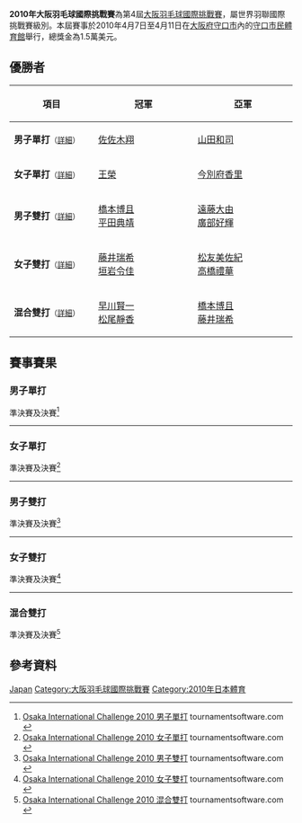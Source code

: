 {{noteTA|G1=Badminton}}
{{infobox badminton event
|name           = 2010年大阪羽毛球國際挑戰賽
|image          = 
|size           = 
|caption        =
|dates          = 2010年4月7日－4月11日
|number_edition = 第4屆
|level          = 4A
|prize_money    = 1.5萬美元
|location       = {{JPN}}[[大阪府|大阪府]][[守口市|守口市]]
|venue          = [[守口市民體育館|守口市民體育館]]
|previous       = 2009年大阪羽毛球國際挑戰賽 
|next           = 2011年大阪羽毛球國際挑戰賽
}}
'''2010年大阪羽毛球國際挑戰賽'''為第4屆[[大阪羽毛球國際挑戰賽|大阪羽毛球國際挑戰賽]]，屬世界羽聯國際挑戰賽級別。本屆賽事於2010年4月7日至4月11日在[[大阪府|大阪府]][[守口市|守口市]]內的[[守口市民體育館|守口市民體育館]]舉行，總獎金為1.5萬美元。

== 優勝者 ==
{| class=wikitable style="font-size:small"
!width="200"|項目
!width="250"|冠軍
!width="250"|亞軍
|-
|'''男子單打'''<small>（[[#男子單打|詳細]]）</small>
|{{flagicon|JPN}} [[佐佐木翔|佐佐木翔]]
|{{flagicon|JPN}} [[山田和司|山田和司]]
|-
|'''女子單打'''<small>（[[#女子單打|詳細]]）</small>
|{{flagicon|MAC}} [[王榮_(羽毛球運動員)|王榮]]
|{{flagicon|JPN}} [[今別府香里|今別府香里]]
|-
|'''男子雙打'''<small>（[[#男子雙打|詳細]]）</small>
|{{flagicon|JPN}} [[橋本博且|橋本博且]]<br/>{{flagicon|JPN}} [[平田典靖|平田典靖]]
|{{flagicon|JPN}} [[遠藤大由|遠藤大由]]<br/>{{flagicon|JPN}} [[廣部好輝|廣部好輝]]
|-
|'''女子雙打'''<small>（[[#女子雙打|詳細]]）</small>
|{{flagicon|JPN}} [[藤井瑞希|藤井瑞希]]<br/>{{flagicon|JPN}} [[垣岩令佳|垣岩令佳]]
|{{flagicon|JPN}} [[松友美佐紀|松友美佐紀]]<br/>{{flagicon|JPN}} [[高橋禮華|高橋禮華]]
|-
|'''混合雙打'''<small>（[[#混合雙打|詳細]]）</small>
|{{flagicon|JPN}} [[早川賢一|早川賢一]]<br/>{{flagicon|JPN}} [[松尾靜香|松尾靜香]]
|{{flagicon|JPN}} [[橋本博且|橋本博且]]<br/>{{flagicon|JPN}} [[藤井瑞希|藤井瑞希]]
|}

== 賽事賽果 ==
=== 男子單打 ===
;準決賽及決賽<ref name="MS">[http://tournamentsoftware.com/sport/draw.aspx?id=C94B294D-8BC3-4A6F-A910-C65661DFC229&draw=15 Osaka International Challenge 2010 男子單打] tournamentsoftware.com {{en}}</ref>
{{4TeamBracket-Tennis3-v2
| team-width=200
| RD1-seed1=1
| RD1-team1='''{{flagicon|JPN}} [[山田和司|山田和司]]
| RD1-score1-1='''22
| RD1-score1-2='''21
| RD1-score1-3=
| RD1-seed2=
| RD1-team2={{flagicon|JPN}} [[山口公洋|山口公洋]]
| RD1-score2-1=20
| RD1-score2-2=15
| RD1-score2-3=

| RD1-seed3=4
| RD1-team3={{flagicon|JPN}} [[佐伯浩一|佐伯浩一]]
| RD1-score3-1=17
| RD1-score3-2='''21
| RD1-score3-3=15
| RD1-seed4=2
| RD1-team4='''{{flagicon|JPN}} [[佐佐木翔|佐佐木翔]]
| RD1-score4-1='''21
| RD1-score4-2=14
| RD1-score4-3='''21

| RD2-seed1=1
| RD2-team1={{flagicon|JPN}} [[山田和司|山田和司]]
| RD2-score1-1=14
| RD2-score1-2=17
| RD2-score1-3=
| RD2-seed2=2
| RD2-team2='''{{flagicon|JPN}} [[佐佐木翔|佐佐木翔]]
| RD2-score2-1='''21
| RD2-score2-2='''21
| RD2-score2-3=
}}
----

=== 女子單打 ===
;準決賽及決賽<ref name="WS">[http://tournamentsoftware.com/sport/draw.aspx?id=C94B294D-8BC3-4A6F-A910-C65661DFC229&draw=8 Osaka International Challenge 2010 女子單打] tournamentsoftware.com {{en}}</ref>
{{4TeamBracket-Tennis3-v2
| team-width=200
| RD1-seed1=
| RD1-team1='''{{flagicon|MAC}} [[王榮_(羽毛球運動員)|王榮]]
| RD1-score1-1=18
| RD1-score1-2='''22
| RD1-score1-3='''21
| RD1-seed2=4
| RD1-team2={{flagicon|JPN}} [[平山優|平山優]]
| RD1-score2-1='''21
| RD1-score2-2=20
| RD1-score2-3=15

| RD1-seed3=3
| RD1-team3={{flagicon|JPN}} [[佐藤冴香|佐藤冴香]]
| RD1-score3-1=12
| RD1-score3-2=24
| RD1-score3-3=
| RD1-seed4=6
| RD1-team4='''{{flagicon|JPN}} [[今別府香里|今別府香里]]
| RD1-score4-1='''21
| RD1-score4-2='''26
| RD1-score4-3=

| RD2-seed1=
| RD2-team1='''{{flagicon|MAC}} [[王榮_(羽毛球運動員)|王榮]]
| RD2-score1-1=20
| RD2-score1-2='''21
| RD2-score1-3='''21
| RD2-seed2=6
| RD2-team2={{flagicon|JPN}} [[今別府香里|今別府香里]]
| RD2-score2-1='''21
| RD2-score2-2=19
| RD2-score2-3=17
}}
----

=== 男子雙打 ===
;準決賽及決賽<ref name="MD">[http://tournamentsoftware.com/sport/draw.aspx?id=C94B294D-8BC3-4A6F-A910-C65661DFC229&draw=10 Osaka International Challenge 2010 男子雙打] tournamentsoftware.com {{en}}</ref>
{{4TeamBracket-Tennis3-v2
| team-width=200
| RD1-seed1=1
| RD1-team1='''{{flagicon|JPN}} [[橋本博且|橋本博且]]<br/> {{flagicon|JPN}} [[平田典靖|平田典靖]]
| RD1-score1-1='''21
| RD1-score1-2='''21
| RD1-score1-3=
| RD1-seed2=
| RD1-team2={{flagicon|JPN}} [[山口公洋|山口公洋]]<br/> {{flagicon|JPN}} [[堀川善生|堀川善生]]
| RD1-score2-1=16
| RD1-score2-2=9
| RD1-score2-3=

| RD1-seed3=4
| RD1-team3='''{{flagicon|JPN}} [[遠藤大由|遠藤大由]]<br/> {{flagicon|JPN}} [[廣部好輝|廣部好輝]]
| RD1-score3-1='''21
| RD1-score3-2=17
| RD1-score3-3='''21
| RD1-seed4=2
| RD1-team4={{flagicon|JPN}} [[川前直樹|川前直樹]]<br/> {{flagicon|JPN}} [[佐藤翔治|佐藤翔治]]
| RD1-score4-1=16
| RD1-score4-2='''21
| RD1-score4-3=11

| RD2-seed1=1
| RD2-team1='''{{flagicon|JPN}} [[橋本博且|橋本博且]]<br/> {{flagicon|JPN}} [[平田典靖|平田典靖]]
| RD2-score1-1=16
| RD2-score1-2='''23
| RD2-score1-3='''21
| RD2-seed2=4
| RD2-team2={{flagicon|JPN}} [[遠藤大由|遠藤大由]]<br/> {{flagicon|JPN}} [[廣部好輝|廣部好輝]]
| RD2-score2-1='''21
| RD2-score2-2=21
| RD2-score2-3=17
}}
----

=== 女子雙打 ===
;準決賽及決賽<ref name="WD">[http://tournamentsoftware.com/sport/draw.aspx?id=C94B294D-8BC3-4A6F-A910-C65661DFC229&draw=12 Osaka International Challenge 2010 女子雙打] tournamentsoftware.com {{en}}</ref>
{{4TeamBracket-Tennis3-v2
| team-width=200
| RD1-seed1=1
| RD1-team1='''{{flagicon|JPN}} [[藤井瑞希|藤井瑞希]]<br/> {{flagicon|JPN}} [[垣岩令佳|垣岩令佳]]
| RD1-score1-1='''21
| RD1-score1-2='''21
| RD1-score1-3=
| RD1-seed2=3
| RD1-team2={{flagicon|JPN}} [[內藤真實|內藤真實]]<br/> {{flagicon|JPN}} [[松尾靜香|松尾靜香]]
| RD1-score2-1=16
| RD1-score2-2=13
| RD1-score2-3=

| RD1-seed3=4
| RD1-team3='''{{flagicon|JPN}} [[松友美佐紀|松友美佐紀]]<br/> {{flagicon|JPN}} [[高橋禮華|高橋禮華]]
| RD1-score3-1='''21
| RD1-score3-2='''21
| RD1-score3-3=
| RD1-seed4=
| RD1-team4={{flagicon|JPN}} [[多谷郁恵|多谷郁恵]]<br/> {{flagicon|JPN}} [[福万尚子|福万尚子]]
| RD1-score4-1=17
| RD1-score4-2=19
| RD1-score4-3=

| RD2-seed1=1
| RD2-team1='''{{flagicon|JPN}} [[藤井瑞希|藤井瑞希]]<br/> {{flagicon|JPN}} [[垣岩令佳|垣岩令佳]]
| RD2-score1-1='''21
| RD2-score1-2='''21
| RD2-score1-3=
| RD2-seed2=4
| RD2-team2={{flagicon|JPN}} [[松友美佐紀|松友美佐紀]]<br/> {{flagicon|JPN}} [[高橋禮華|高橋禮華]]
| RD2-score2-1=19
| RD2-score2-2=16
| RD2-score2-3=
}}
----

=== 混合雙打 ===
;準決賽及決賽<ref name="XD">[http://tournamentsoftware.com/sport/draw.aspx?id=C94B294D-8BC3-4A6F-A910-C65661DFC229&draw=14 Osaka International Challenge 2010 混合雙打] tournamentsoftware.com {{en}}</ref>
{{4TeamBracket-Tennis3-v2
| team-width=200
| RD1-seed1=
| RD1-team1={{flagicon|TPE}} [[梁睿緯|梁睿緯]]<br/> {{flagicon|TPE}} [[帥佩伶|帥佩伶]]
| RD1-score1-1=14
| RD1-score1-2=13
| RD1-score1-3=
| RD1-seed2=5
| RD1-team2='''{{flagicon|JPN}} [[早川賢一|早川賢一]]<br/> {{flagicon|JPN}} [[松尾靜香|松尾靜香]]
| RD1-score2-1='''21
| RD1-score2-2='''21
| RD1-score2-3=

| RD1-seed3=4
| RD1-team3={{flagicon|JPN}} [[數野健太|數野健太]]<br/> {{flagicon|JPN}} [[垣岩令佳|垣岩令佳]]
| RD1-score3-1=15
| RD1-score3-2=17
| RD1-score3-3=
| RD1-seed4=2
| RD1-team4='''{{flagicon|JPN}} [[橋本博且|橋本博且]]<br/> {{flagicon|JPN}} [[藤井瑞希|藤井瑞希]]
| RD1-score4-1='''21
| RD1-score4-2='''21
| RD1-score4-3=

| RD2-seed1=5
| RD2-team1='''{{flagicon|JPN}} [[早川賢一|早川賢一]]<br/> {{flagicon|JPN}} [[松尾靜香|松尾靜香]]
| RD2-score1-1='''21
| RD2-score1-2='''21
| RD2-score1-3=
| RD2-seed2=2
| RD2-team2={{flagicon|JPN}} [[橋本博且|橋本博且]]<br/> {{flagicon|JPN}} [[藤井瑞希|藤井瑞希]]
| RD2-score2-1=14
| RD2-score2-2=11
| RD2-score2-3=
}}

== 參考資料 ==
{{Reflist}}

[[Category:2010年世界羽聯國際挑戰賽|Japan]]
[[Category:大阪羽毛球國際挑戰賽|Category:大阪羽毛球國際挑戰賽]]
[[Category:2010年日本體育|Category:2010年日本體育]]